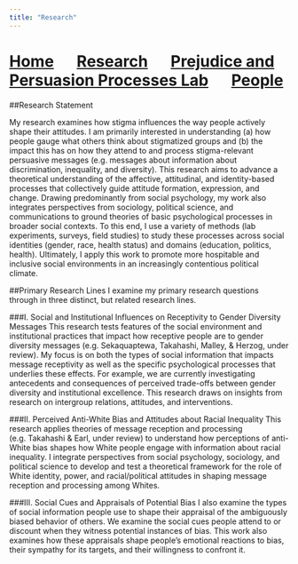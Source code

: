 ```yaml
---
title: "Research"
---
```

# [Home](index.html) &emsp; [Research](research.html) &emsp; [Prejudice and Persuasion Processes Lab](ppplab.html) &emsp; [People](people.html) 

##Research Statement 

My research examines how stigma influences the way people actively shape their attitudes. I am primarily interested in understanding (a) how people gauge what others think about stigmatized groups and (b) the impact this has on how they attend to and process stigma-relevant persuasive messages (e.g. messages about information about discrimination, inequality, and diversity). This research aims to advance a theoretical understanding of the affective, attitudinal, and identity-based processes that collectively guide attitude formation, expression, and change. Drawing predominantly from social psychology, my work also integrates perspectives from sociology, political science, and communications to ground theories of basic psychological processes in broader social contexts. To this end, I use a variety of methods (lab experiments, surveys, field studies) to study these processes across social identities (gender, race, health status) and domains (education, politics, health). Ultimately, I apply this work to promote more hospitable and inclusive social environments in an increasingly contentious political climate. 

##Primary Research Lines
I examine my primary research questions through in three distinct, but related research lines.

###I. Social and Institutional Influences on Receptivity to Gender Diversity Messages
This research tests features of the social environment and institutional practices that impact how receptive people are to gender diversity messages (e.g. Sekaquaptewa, Takahashi, Malley, & Herzog, under review). My focus is on both the types of social information that impacts message receptivity as well as the specific psychological processes that underlies these effects. For example, we are currently investigating antecedents and consequences of perceived trade-offs between gender diversity and institutional excellence. This research draws on insights from research on intergroup relations, attitudes, and interventions. 

###II. Perceived Anti-White Bias and Attitudes about Racial Inequality
This research applies theories of message reception and processing (e.g. Takahashi & Earl, under review) to understand how perceptions of anti-White bias shapes how White people engage with information about racial inequality. I integrate perspectives from social psychology, sociology, and political science to develop and test a theoretical framework for the role of White identity, power, and racial/political attitudes in shaping message reception and processing among Whites.

###III. Social Cues and Appraisals of Potential Bias
I also examine the types of social information people use to shape their appraisal of the ambiguously biased behavior of others. We examine the social cues people attend to or discount when they witness potential instances of bias. This work also examines how these appraisals shape people’s emotional reactions to bias, their sympathy for its targets, and their willingness to confront it. 
